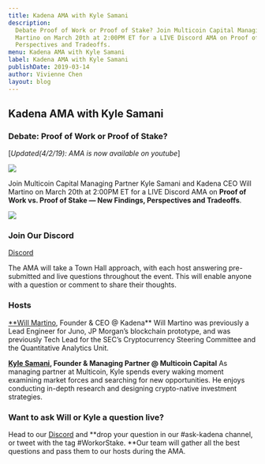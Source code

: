 ```yaml
---
title: Kadena AMA with Kyle Samani
description:
  Debate Proof of Work or Proof of Stake? Join Multicoin Capital Managing Partner Kyle Samani and Kadena CEO Will
  Martino on March 20th at 2:00PM ET for a LIVE Discord AMA on Proof of Work vs. Proof of Stake — New Findings,
  Perspectives and Tradeoffs.
menu: Kadena AMA with Kyle Samani
label: Kadena AMA with Kyle Samani
publishDate: 2019-03-14
author: Vivienne Chen
layout: blog
---
```


## Kadena AMA with Kyle Samani

### Debate: Proof of Work or Proof of Stake?

[*Updated(4/2/19): AMA is now available on youtube*]

[](https://www.youtube.com/watch?v=wb6PZIE2fbo)

![](/assets/blog/1_fGiRVug_JX8CVvaWASxgug.webp)

Join Multicoin Capital Managing Partner Kyle Samani and Kadena CEO Will Martino on March 20th at 2:00PM ET for a LIVE
Discord AMA on **Proof of Work vs. Proof of Stake — New Findings, Perspectives and Tradeoffs**.

![](/assets/blog/1_TGLKssa_3HkCvdxoEA4bHw.gif)

### Join Our Discord

[Discord](https://discordapp.com/invite/bsUcWmX)

The AMA will take a Town Hall approach, with each host answering pre-submitted and live questions throughout the event.
This will enable anyone with a question or comment to share their thoughts.

### Hosts

[\*\*Will Martino](http://twitter.com/_wjmartino_), Founder & CEO @ Kadena\*\* Will Martino was previously a Lead
Engineer for Juno, JP Morgan’s blockchain prototype, and was previously Tech Lead for the SEC’s Cryptocurrency Steering
Committee and the Quantitative Analytics Unit.

**[Kyle Samani](http://twitter.com/kylesamani), Founder & Managing Partner @ Multicoin Capital** As managing partner at
Multicoin, Kyle spends every waking moment examining market forces and searching for new opportunities. He enjoys
conducting in-depth research and designing crypto-native investment strategies.

### Want to ask Will or Kyle a question live?

Head to our [Discord](https://discordapp.com/invite/bsUcWmX) and **drop your question in our #ask-kadena channel, or
tweet with the tag #WorkorStake. **Our team will gather all the best questions and pass them to our hosts during the
AMA.
